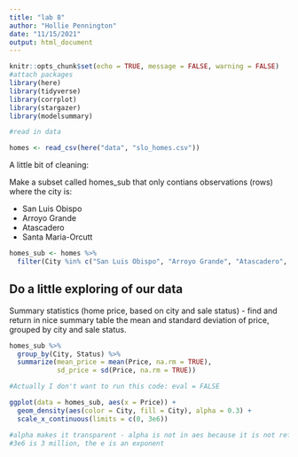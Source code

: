 ```yaml
---
title: "lab 8"
author: "Hollie Pennington"
date: "11/15/2021"
output: html_document
---
```


```r
knitr::opts_chunk$set(echo = TRUE, message = FALSE, warning = FALSE)
#attach packages
library(here)
library(tidyverse)
library(corrplot)
library(stargazer)
library(modelsummary)
```

```r
#read in data 

homes <- read_csv(here("data", "slo_homes.csv"))
```

A little bit of cleaning: 

Make a subset called homes_sub that only contians observations (rows) where the city is: 

- San Luis Obispo 
- Arroyo Grande 
- Atascadero 
- Santa Maria-Orcutt 

```r
homes_sub <- homes %>% 
  filter(City %in% c("San Luis Obispo", "Arroyo Grande", "Atascadero", "Santa Maria-Orcutt")) 
``` 

## Do a little exploring of our data 

Summary statistics (home price, based on city and sale status)
- find and return in nice summary table the mean and standard deviation of price, grouped by city and sale status. 

```r
homes_sub %>% 
  group_by(City, Status) %>% 
  summarize(mean_price = mean(Price, na.rm = TRUE), 
            sd_price = sd(Price, na.rm = TRUE))

#Actually I don't want to run this code: eval = FALSE 

ggplot(data = homes_sub, aes(x = Price)) + 
  geom_density(aes(color = City, fill = City), alpha = 0.3) + 
  scale_x_continuous(limits = c(0, 3e6))

#alpha makes it transparent - alpha is not in aes because it is not referring to a variable 
#3e6 is 3 million, the e is an exponent 
```

